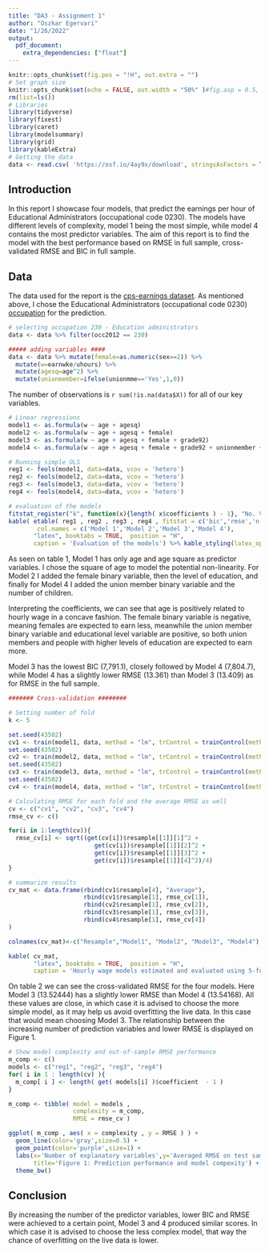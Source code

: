 ```yaml
---
title: "DA3 - Assignment 1"
author: "Oszkar Egervari"
date: "1/26/2022"
output: 
  pdf_document:
    extra_dependencies: ["float"]
---
```


```r
knitr::opts_chunk$set(fig.pos = "!H", out.extra = "")
# Set graph size
knitr::opts_chunk$set(echo = FALSE, out.width = "50%" )#fig.asp = 0.5, fig.width = 7, out.width = "90%" )
rm(list=ls())
# Libraries
library(tidyverse)
library(fixest)
library(caret)
library(modelsummary)
library(grid)
library(kableExtra)
# Getting the data
data <- read.csv( 'https://osf.io/4ay9x/download', stringsAsFactors = TRUE)
```

## Introduction

In this report I showcase four models, that predict the earnings per hour of Educational Administrators (occupational code 0230). The models have different levels of complexity, model 1 being the most simple, while model 4 contains the most predictor variables. The aim of this report is to find the model with the best performance based on RMSE in full sample, cross-validated RMSE and BIC in full sample. 


## Data

The data used for the report is the [cps-earnings dataset](https://osf.io/4ay9x/).
As mentioned above, I chose the Educational Administrators (occupational code 0230) [occupation](https://osf.io/57n9q/) for the prediction. 


```r
# selecting occupation 230 - Education administrators
data <- data %>% filter(occ2012 == 230)

##### adding variables ####
data <- data %>% mutate(female=as.numeric(sex==2)) %>%
  mutate(w=earnwke/uhours) %>%
  mutate(agesq=age^2) %>% 
  mutate(unionmember=ifelse(unionmme=='Yes',1,0))
```

The number of observations is `r sum(!is.na(data$X))` for all of our key variables.

```r
# Linear regressions
model1 <- as.formula(w ~ age + agesq)
model2 <- as.formula(w ~ age + agesq + female)
model3 <- as.formula(w ~ age + agesq + female + grade92)
model4 <- as.formula(w ~ age + agesq + female + grade92 + unionmember + ownchild)

# Running simple OLS
reg1 <- feols(model1, data=data, vcov = 'hetero')
reg2 <- feols(model2, data=data, vcov = 'hetero')
reg3 <- feols(model3, data=data, vcov = 'hetero')
reg4 <- feols(model4, data=data, vcov = 'hetero')

# evaluation of the models
fitstat_register("k", function(x){length( x$coefficients ) - 1}, "No. Variables")
kable( etable( reg1 , reg2 , reg3 , reg4 , fitstat = c('bic','rmse','n','k') ),
        col.names = c('Model 1','Model 2','Model 3','Model 4'),
       "latex", booktabs = TRUE,  position = "H",
       caption = 'Evaluation of the models') %>% kable_styling(latex_options = c("hold_position","scale_down"))

```

As seen on table 1, Model 1 has only age and age square as predictor variables. I chose the square of age to model the potential non-linearity. For Model 2 I added the female binary variable, then the level of education, and finally for Model 4 I added the union member binary variable and the number of children.

Interpreting the coefficients, we can see that age is positively related to hourly wage in a concave fashion. The female binary variable is negative, meaning females are expected to earn less, meanwhile the union member binary variable and educational level variable are positive, so both union members and people with higher levels of education are expected to earn more.

Model 3 has the lowest BIC (7,791.1), closely followed by Model 4 (7,804.7), while Model 4 has a slightly lower RMSE (13.361) than Model 3 (13.409) as for RMSE in the full sample.

```r
####### Cross-validation ########

# Setting number of fold
k <- 5

set.seed(43502)
cv1 <- train(model1, data, method = "lm", trControl = trainControl(method = "cv", number = k))
set.seed(43502)
cv2 <- train(model2, data, method = "lm", trControl = trainControl(method = "cv", number = k))
set.seed(43502)
cv3 <- train(model3, data, method = "lm", trControl = trainControl(method = "cv", number = k))
set.seed(43502)
cv4 <- train(model4, data, method = "lm", trControl = trainControl(method = "cv", number = k))

# Calculating RMSE for each fold and the average RMSE as well
cv <- c("cv1", "cv2", "cv3", "cv4")
rmse_cv <- c()

for(i in 1:length(cv)){
  rmse_cv[i] <- sqrt((get(cv[i])$resample[[1]][1]^2 +
                        get(cv[i])$resample[[1]][2]^2 +
                        get(cv[i])$resample[[1]][3]^2 +
                        get(cv[i])$resample[[1]][4]^2)/4)
}

# summarize results
cv_mat <- data.frame(rbind(cv1$resample[4], "Average"),
                     rbind(cv1$resample[1], rmse_cv[1]),
                     rbind(cv2$resample[1], rmse_cv[2]),
                     rbind(cv3$resample[1], rmse_cv[3]),
                     rbind(cv4$resample[1], rmse_cv[4])
)

colnames(cv_mat)<-c("Resample","Model1", "Model2", "Model3", "Model4")

kable( cv_mat,
       "latex", booktabs = TRUE,  position = "H",
       caption = 'Hourly wage models estimated and evaluated using 5-fold cross-validation and RMSE') %>% kable_styling(font_size = 2, latex_options = c("hold_position","scale_down"))
```

On table 2 we can see the cross-validated RMSE for the four models. Here Model 3 (13.52444) has a slightly lower RMSE than Model 4 (13.54168). All these values are close, in which case it is advised to choose the more simple model, as it may help us avoid overfitting the live data. In this case that would mean choosing Model 3. The relationship between the increasing number of prediction variables and lower RMSE is displayed on Figure 1. 


```r
# Show model complexity and out-of-sample RMSE performance
m_comp <- c()
models <- c("reg1", "reg2", "reg3", "reg4")
for( i in 1 : length(cv) ){
  m_comp[ i ] <- length( get( models[i] )$coefficient  - 1 ) 
}

m_comp <- tibble( model = models , 
                  complexity = m_comp,
                  RMSE = rmse_cv )

ggplot( m_comp , aes( x = complexity , y = RMSE ) ) +
  geom_line(color='gray',size=0.5) +
  geom_point(color='purple',size=1) +
  labs(x='Number of explanatory variables',y='Averaged RMSE on test samples',
       title='Figure 1: Prediction performance and model compexity') +
  theme_bw()
```

## Conclusion

By increasing the number of the predictor variables, lower BIC and RMSE were achieved to a certain point, Model 3 and 4 produced similar scores. In which case it is advised to choose the less complex model, that way the chance of overfitting on the live data is lower.






